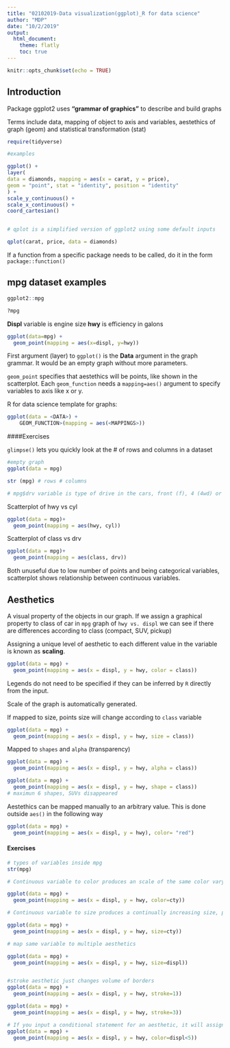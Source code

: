 ```yaml
---
title: "02102019-Data visualization(ggplot)_R for data science"
author: "MDP"
date: "10/2/2019"
output:  
  html_document:
    theme: flatly
    toc: true
---
```


```r
knitr::opts_chunk$set(echo = TRUE)
```

## Introduction

Package ggplot2 uses **"grammar of graphics"** to describe and build graphs

Terms include data, mapping of object to axis and variables, aestethics of graph (geom) and statistical transformation (stat)

```r

require(tidyverse)

#examples 

ggplot() +
layer(
data = diamonds, mapping = aes(x = carat, y = price),
geom = "point", stat = "identity", position = "identity"
) +
scale_y_continuous() +
scale_x_continuous() +
coord_cartesian()


# qplot is a simplified version of ggplot2 using some default inputs

qplot(carat, price, data = diamonds)


```

If a function from a specific package needs to be called, do it in the form ` package::function() `


## mpg dataset examples

```r

ggplot2::mpg


```

```r
?mpg
```

**Displ** variable is engine size
**hwy** is efficiency in galons

```r

ggplot(data=mpg) +
  geom_point(mapping = aes(x=displ, y=hwy))

```

First argument (layer) to `ggplot()` is the **Data** argument in the graph grammar. It would be an empty graph without more parameters. 

`geom_point` specifies that aestethics will be points, like shown in the  scatterplot. Each `geom_function` needs a `mapping=aes()` argument to specify variables to axis like x or y. 

R for data science template for graphs:

```r

ggplot(data = <DATA>) + 
    GEOM_FUNCTION>(mapping = aes(<MAPPINGS>))

```

####Exercises

`glimpse()` lets you quickly look at the # of rows and columns in a dataset

```r

#empty graph
ggplot(data = mpg)

str (mpg) # rows # columns

# mpg$drv variable is type of drive in the cars, front (f), 4 (4wd) or rear (r) 

```

Scatterplot of hwy vs cyl

```r


ggplot(data = mpg)+
  geom_point(mapping = aes(hwy, cyl))

```

Scatterplot of class vs drv

```r

ggplot(data = mpg)+
  geom_point(mapping = aes(class, drv))

```

Both unuseful due to low number of points and being categorical variables, scatterplot shows relationship between continuous variables. 

## Aesthetics

A visual property of the objects in our graph. 
If we assign a graphical property to class of car in `mpg` graph of `hwy vs. displ` we can see if there are differences according to class (compact, SUV, pickup)

Assigning a unique level of aesthetic to each different value in the variable is known as **scaling**.

```r
ggplot(data = mpg) + 
  geom_point(mapping = aes(x = displ, y = hwy, color = class))
```
 Legends do not need to be specified if they can be inferred by `R` directly from the input.
 
Scale of the graph is automatically generated. 
 
If mapped to size, points size will change according to `class` variable

```r
ggplot(data = mpg) + 
  geom_point(mapping = aes(x = displ, y = hwy, size = class))
```

Mapped to `shapes` and `alpha` (transparency)

```r

ggplot(data = mpg) + 
  geom_point(mapping = aes(x = displ, y = hwy, alpha = class))

ggplot(data = mpg) + 
  geom_point(mapping = aes(x = displ, y = hwy, shape = class))
# maximun 6 shapes, SUVs disappeared

```

Aestethics can be mapped manually to an arbitrary value. This is done outside `aes()` in the following way

```r

ggplot(data = mpg) + 
  geom_point(mapping = aes(x = displ, y = hwy), color= "red")

```

#### Exercises

```r
# types of variables inside mpg
str(mpg)

# Continuous variable to color produces an scale of the same color varying in intensity 

ggplot(data = mpg) + 
  geom_point(mapping = aes(x = displ, y = hwy, color=cty))

# Continuous variable to size produces a continually increasing size, proportional to value

ggplot(data = mpg) + 
  geom_point(mapping = aes(x = displ, y = hwy, size=cty))

# map same variable to multiple aesthetics

ggplot(data = mpg) + 
  geom_point(mapping = aes(x = displ, y = hwy, size=displ))


#stroke aesthetic just changes volume of borders
ggplot(data = mpg) + 
  geom_point(mapping = aes(x = displ, y = hwy, stroke=1))

ggplot(data = mpg) + 
  geom_point(mapping = aes(x = displ, y = hwy, stroke=3))

# If you input a conditional statement for an aesthetic, it will assign levels accordingly 
ggplot(data = mpg) + 
  geom_point(mapping = aes(x = displ, y = hwy, color=displ<5))


```


